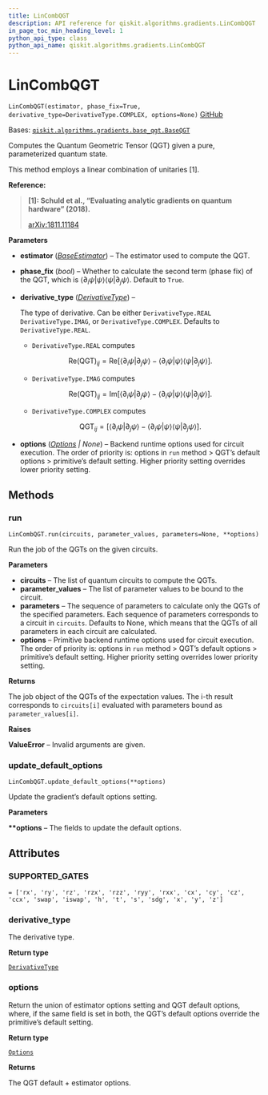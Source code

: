 ```yaml
---
title: LinCombQGT
description: API reference for qiskit.algorithms.gradients.LinCombQGT
in_page_toc_min_heading_level: 1
python_api_type: class
python_api_name: qiskit.algorithms.gradients.LinCombQGT
---
```


# LinCombQGT

<span id="qiskit.algorithms.gradients.LinCombQGT" />

`LinCombQGT(estimator, phase_fix=True, derivative_type=DerivativeType.COMPLEX, options=None)` [GitHub](https://github.com/qiskit/qiskit/tree/stable/0.23/qiskit/algorithms/gradients/lin_comb_qgt.py "view source code")

Bases: [`qiskit.algorithms.gradients.base_qgt.BaseQGT`](qiskit.algorithms.gradients.BaseQGT "qiskit.algorithms.gradients.base_qgt.BaseQGT")

Computes the Quantum Geometric Tensor (QGT) given a pure, parameterized quantum state.

This method employs a linear combination of unitaries \[1].

**Reference:**

> **\[1]: Schuld et al., “Evaluating analytic gradients on quantum hardware” (2018).**
>
> [arXiv:1811.11184](https://arxiv.org/pdf/1811.11184.pdf)

**Parameters**

*   **estimator** ([*BaseEstimator*](qiskit.primitives.BaseEstimator "qiskit.primitives.BaseEstimator")) – The estimator used to compute the QGT.

*   **phase\_fix** (*bool*) – Whether to calculate the second term (phase fix) of the QGT, which is $\langle\partial_i \psi | \psi \rangle \langle\psi | \partial_j \psi \rangle$. Default to `True`.

*   **derivative\_type** ([*DerivativeType*](qiskit.algorithms.gradients.DerivativeType "qiskit.algorithms.gradients.DerivativeType")) –

    The type of derivative. Can be either `DerivativeType.REAL` `DerivativeType.IMAG`, or `DerivativeType.COMPLEX`. Defaults to `DerivativeType.REAL`.

    *   `DerivativeType.REAL` computes

    $$
    \mathrm{Re(QGT)}_{ij}= \mathrm{Re}[\langle \partial_i \psi | \partial_j \psi \rangle
        - \langle\partial_i \psi | \psi \rangle \langle\psi | \partial_j \psi \rangle].
    $$

    *   `DerivativeType.IMAG` computes

    $$
    \mathrm{Re(QGT)}_{ij}= \mathrm{Im}[\langle \partial_i \psi | \partial_j \psi \rangle
        - \langle\partial_i \psi | \psi \rangle \langle\psi | \partial_j \psi \rangle].
    $$

    *   `DerivativeType.COMPLEX` computes

    $$
    \mathrm{QGT}_{ij}= [\langle \partial_i \psi | \partial_j \psi \rangle
        - \langle\partial_i \psi | \psi \rangle \langle\psi | \partial_j \psi \rangle].
    $$

*   **options** ([*Options*](qiskit.providers.Options "qiskit.providers.Options") *| None*) – Backend runtime options used for circuit execution. The order of priority is: options in `run` method > QGT’s default options > primitive’s default setting. Higher priority setting overrides lower priority setting.

## Methods

### run

<span id="qiskit.algorithms.gradients.LinCombQGT.run" />

`LinCombQGT.run(circuits, parameter_values, parameters=None, **options)`

Run the job of the QGTs on the given circuits.

**Parameters**

*   **circuits** – The list of quantum circuits to compute the QGTs.
*   **parameter\_values** – The list of parameter values to be bound to the circuit.
*   **parameters** – The sequence of parameters to calculate only the QGTs of the specified parameters. Each sequence of parameters corresponds to a circuit in `circuits`. Defaults to None, which means that the QGTs of all parameters in each circuit are calculated.
*   **options** – Primitive backend runtime options used for circuit execution. The order of priority is: options in `run` method > QGT’s default options > primitive’s default setting. Higher priority setting overrides lower priority setting.

**Returns**

The job object of the QGTs of the expectation values. The i-th result corresponds to `circuits[i]` evaluated with parameters bound as `parameter_values[i]`.

**Raises**

**ValueError** – Invalid arguments are given.

### update\_default\_options

<span id="qiskit.algorithms.gradients.LinCombQGT.update_default_options" />

`LinCombQGT.update_default_options(**options)`

Update the gradient’s default options setting.

**Parameters**

**\*\*options** – The fields to update the default options.

## Attributes

<span id="qiskit.algorithms.gradients.LinCombQGT.SUPPORTED_GATES" />

### SUPPORTED\_GATES

`= ['rx', 'ry', 'rz', 'rzx', 'rzz', 'ryy', 'rxx', 'cx', 'cy', 'cz', 'ccx', 'swap', 'iswap', 'h', 't', 's', 'sdg', 'x', 'y', 'z']`

<span id="qiskit.algorithms.gradients.LinCombQGT.derivative_type" />

### derivative\_type

The derivative type.

**Return type**

[`DerivativeType`](qiskit.algorithms.gradients.DerivativeType "qiskit.algorithms.gradients.utils.DerivativeType")

<span id="qiskit.algorithms.gradients.LinCombQGT.options" />

### options

Return the union of estimator options setting and QGT default options, where, if the same field is set in both, the QGT’s default options override the primitive’s default setting.

**Return type**

[`Options`](qiskit.providers.Options "qiskit.providers.options.Options")

**Returns**

The QGT default + estimator options.

